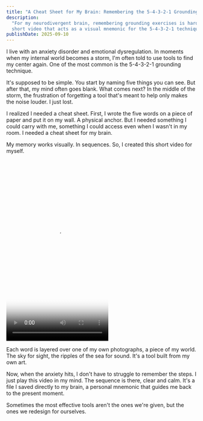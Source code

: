 ```yaml
---
title: "A Cheat Sheet for My Brain: Remembering the 5-4-3-2-1 Grounding Technique"
description:
  "For my neurodivergent brain, remembering grounding exercises is hard. I created my own tool: a
  short video that acts as a visual mnemonic for the 5-4-3-2-1 technique."
publishDate: 2025-09-10
---
```



I live with an anxiety disorder and emotional dysregulation. In moments when my internal world
becomes a storm, I'm often told to use tools to find my center again. One of the most common is the
5-4-3-2-1 grounding technique.

It's supposed to be simple. You start by naming five things you can see. But after that, my mind
often goes blank. What comes next? In the middle of the storm, the frustration of forgetting a tool
that's meant to help only makes the noise louder. I just lost.

I realized I needed a cheat sheet. First, I wrote the five words on a piece of paper and put it on
my wall. A physical anchor. But I needed something I could carry with me, something I could access
even when I wasn't in my room. I needed a cheat sheet for my brain.

My memory works visually. In sequences. So, I created this short video for myself.

<Video 
  src="https://i.zmoki.xyz/remembering-grounding-technique.mp4" 
  poster="https://i.zmoki.xyz/remembering-grounding-technique.jpg"
  height="480" 
  width="270">
It's a simple loop: *SEE. FEEL. HEAR. SMELL. TASTE.*

Each word is layered over one of my own photographs, a piece of my world. The sky for sight, the
ripples of the sea for sound. It's a tool built from my own art.

Now, when the anxiety hits, I don't have to struggle to remember the steps. I just play this video
in my mind. The sequence is there, clear and calm. It's a file I saved directly to my brain, a
personal mnemonic that guides me back to the present moment.

Sometimes the most effective tools aren't the ones we're given, but the ones we redesign for
ourselves.

</Video>
